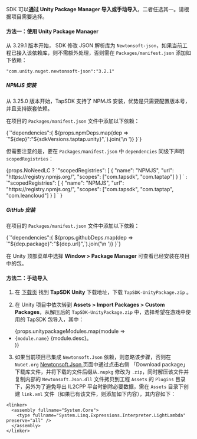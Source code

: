 
SDK 可以**通过 Unity Package Manager 导入或手动导入**，二者任选其一。请根据项目需要选择。

#### 方法一：使用 Unity Package Manager
从 3.29.1 版本开始， SDK 修改 JSON 解析库为 `Newtonsoft-json`，如果当前工程已接入该依赖库，则不需额外处理，否则需在 `Packages/manifest.json` 添加如下依赖：

```
"com.unity.nuget.newtonsoft-json":"3.2.1"
```

##### NPMJS 安装

从 3.25.0 版本开始，TapSDK 支持了 NPMJS 安装，优势是只需要配置版本号，并且支持嵌套依赖。

在项目的 `Packages/manifest.json` 文件中添加以下依赖：

<CodeBlock className="json">
  {`"dependencies":{
    ${props.npmDeps.map(dep => `"${dep}":"${sdkVersions.taptap.unity}",`).join('\n    ')}
  }`}
</CodeBlock>

但需要注意的是，要在 `Packages/manifest.json` 中 `dependencies` 同级下声明 `scopedRegistries`：

<CodeBlock className="json">
{props.NoNeedLC ? 
  `"scopedRegistries": [
      {
        "name": "NPMJS",
        "url": "https://registry.npmjs.org/",
        "scopes": ["com.tapsdk", "com.taptap"]
      }
    ]
  ` :
  `"scopedRegistries": [
      {
        "name": "NPMJS",
        "url": "https://registry.npmjs.org/",
        "scopes": ["com.tapsdk", "com.taptap", "com.leancloud"]
      }
    ]
  `
}
</CodeBlock>

##### GitHub 安装

在项目的 `Packages/manifest.json` 文件中添加以下依赖：

<CodeBlock className="json">
  {`"dependencies":{
    ${props.githubDeps.map(dep => `"${dep.package}":"${dep.url}",`).join('\n    ')} 
  }`}
</CodeBlock>

在 Unity 顶部菜单中选择 **Window > Package Manager** 可查看已经安装在项目中的包。

#### 方法二：手动导入

1. 在 [下载页](/tap-download) 找到 **TapSDK Unity** 下载地址，下载 `TapSDK-UnityPackage.zip` 。

2. 在 Unity 项目中依次转到 **Assets > Import Packages > Custom Packages**，从解压后的 `TapSDK-UnityPackage.zip` 中，选择希望在游戏中使用的 TapSDK 包导入，其中：

  <ul>
    {props.unitypackageModules.map(module => <li><code>{module.name}</code> {module.desc}。</li>)}
  </ul>

3. 如果当前项目已集成 `Newtonsoft.Json` 依赖，则忽略该步骤，否则在 `NuGet.org` [ Newtonsoft.Json ](https://www.nuget.org/packages/Newtonsoft.Json) 页面中通过点击右侧 「Download package」 下载库文件，并将下载的文件后缀从`.nupkg` 修改为 `.zip`，同时解压该文件并复制内部的 `Newtonsoft.Json.dll` 文件拷贝到工程 `Assets` 的 `Plugins` 目录下，另外为了避免导出 IL2CPP 平台时删除必要数据，需在 `Assets` 目录下创建 `link.xml` 文件（如果已有该文件，则添加如下内容），其内容如下：

```
<linker>
  <assembly fullname="System.Core">
    <type fullname="System.Linq.Expressions.Interpreter.LightLambda" preserve="all" />
  </assembly>
</linker>

```